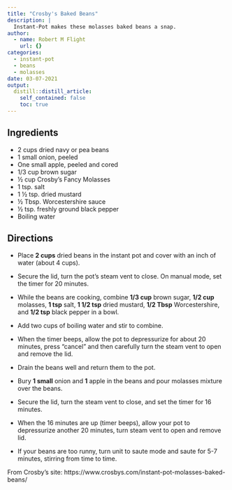 ```yaml
---
title: "Crosby's Baked Beans"
description: |
  Instant-Pot makes these molasses baked beans a snap.
author:
  - name: Robert M Flight
    url: {}
categories:
  - instant-pot
  - beans
  - molasses
date: 03-07-2021
output:
  distill::distill_article:
    self_contained: false
    toc: true
---
```


## Ingredients

* 2 cups dried navy or pea beans
* 1 small onion, peeled
* One small apple, peeled and cored
* 1/3 cup brown sugar
* ½ cup Crosby’s Fancy Molasses
* 1 tsp. salt
* 1 ½ tsp. dried mustard
* ½ Tbsp. Worcestershire sauce
* ½ tsp. freshly ground black pepper
* Boiling water

## Directions

* Place **2 cups** dried beans in the instant pot and cover with an inch of water (about 4 cups).
* Secure the lid, turn the pot’s steam vent to close. On manual mode, set the timer for 20 minutes.
* While the beans are cooking, combine **1/3 cup** brown sugar, **1/2 cup** molasses, **1 tsp** salt, **1 1/2 tsp** dried mustard, **1/2 Tbsp** Worcestershire, and **1/2 tsp** black pepper in a bowl.
* Add two cups of boiling water and stir to combine.

* When the timer beeps, allow the pot to depressurize for about 20 minutes, press “cancel” and then carefully turn the steam vent to open and remove the lid.
* Drain the beans well and return them to the pot.

* Bury **1 small** onion and **1** apple in the beans and pour molasses mixture over the beans.
* Secure the lid, turn the steam vent to close, and set the timer for 16 minutes.
* When the 16 minutes are up (timer beeps), allow your pot to depressurize another 20 minutes, turn steam vent to open and remove lid.
* If your beans are too runny, turn unit to saute mode and saute for 5-7 minutes, stirring from time to time.

From Crosby's site: https://www.crosbys.com/instant-pot-molasses-baked-beans/
